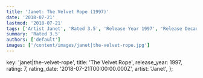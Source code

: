 ```yaml
---
title: 'Janet: The Velvet Rope (1997)'
date: '2018-07-21'
lastmod: '2018-07-21'
tags: ['Artist Janet', 'Rated 3.5', 'Release Year 1997', 'Release Decade 1990']
summary: 'Rated 3.5'
authors: ['default']
images: ['/content/images/janet|the-velvet-rope.jpg']
---
```


  key: 'janet|the-velvet-rope',
  title: 'The Velvet Rope',
  release_year: 1997,
  rating: 7,
  rating_date: '2018-07-21T00:00:00.000Z',
  artist: 'Janet',
};

<MusicRating data={data} />
